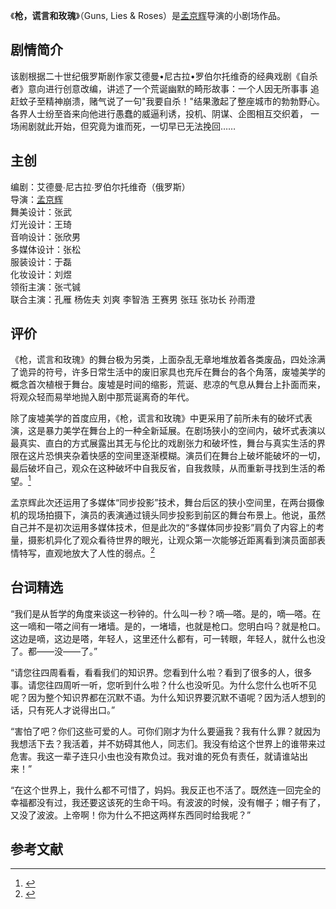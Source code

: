 {{inappropriate tone|time=2014-08-14T06:51:10+00:00}}
{{non-free|time=2014-08-14T06:51:10+00:00}}
{{Infobox play
| name       = 枪，谎言和玫瑰
| director     = [[孟京辉|孟京辉]]
| characters = 波波、玛利亚、亚历山大
| premiere   = {{Start date|2012|06|07}}
| place      = 蜂巢剧场
| orig_lang  = 中文
| genre      = [[喜剧|喜剧]]、[[先锋剧|先锋剧]]
}}

《'''枪，谎言和玫瑰'''》（Guns, Lies & Roses）是[[孟京辉|孟京辉]]导演的小剧场作品。

==剧情简介==
该剧根据二十世纪俄罗斯剧作家艾德曼•尼古拉•罗伯尔托维奇的经典戏剧《自杀者》意向进行创意改编，讲述了一个荒诞幽默的畸形故事：一个人因无所事事 追赶蚊子至精神崩溃，赌气说了一句"我要自杀！"结果激起了整座城市的勃勃野心。各界人士纷至沓来向他进行愚蠢的威逼利诱，投机、阴谋、企图相互交织着， 一场闹剧就此开始，但究竟为谁而死，一切早已无法挽回……

== 主创 ==
编剧：艾德曼∙尼古拉∙罗伯尔托维奇（俄罗斯）<br/ >
导演：[[孟京辉|孟京辉]]<br />
舞美设计：张武<br />
灯光设计：王琦<br />
音响设计：张欣男<br/ >
多媒体设计：张松<br/ >
服装设计：于磊<br/ >
化妆设计：刘煜<br/ >
领衔主演：张弌铖<br />
联合主演：孔雁 杨佐夫 刘爽 李智浩 王赛男 张珏 张功长 孙雨澄<br />

==评价==
《枪，谎言和玫瑰》的舞台极为另类，上面杂乱无章地堆放着各类废品，四处涂满了诡异的符号，许多日常生活中的废旧家具也充斥在舞台的各个角落，废墟美学的概念首次植根于舞台。废墟是时间的缩影，荒诞、悲凉的气息从舞台上扑面而来，将观众轻而易举地抛入剧中那荒诞离奇的年代。

除了废墟美学的首度应用，《枪，谎言和玫瑰》中更采用了前所未有的破坏式表演，这是暴力美学在舞台上的一种全新延展。在剧场狭小的空间内，破坏式表演以最真实、直白的方式展露出其无与伦比的戏剧张力和破坏性，舞台与真实生活的界限在这片恐惧夹杂着快感的空间里逐渐模糊。演员们在舞台上破坏能破坏的一切，最后破坏自己，观众在这种破坏中自我反省，自我救赎，从而重新寻找到生活的希望。<ref>{{cite news|author=徐程|title=暴力下的废墟，《枪，谎言和玫瑰》首度登陆上海滩|url=http://enjoy.eastday.com/e/20140703/u1a8193893.html|date=2014-07-03|work=[[东方网|东方网]]|accessdate=2014-08-14|archive-url=https://web.archive.org/web/20140814083916/http://enjoy.eastday.com/e/20140703/u1a8193893.html|archive-date=2014-08-14|dead-url=yes}}</ref>

孟京辉此次还运用了多媒体“同步投影”技术，舞台后区的狭小空间里，在两台摄像机的现场拍摄下，演员的表演通过镜头同步投影到前区的舞台布景上。他说，虽然自己并不是初次运用多媒体技术，但是此次的“多媒体同步投影”肩负了内容上的考量，摄影机异化了观众看待世界的眼光，让观众第一次能够近距离看到演员面部表情特写，直观地放大了人性的弱点。<ref>{{cite news|author=新华|title=孟京辉新剧 《枪，谎言和玫瑰》|url=http://wb.sznews.com/html/2012-06/09/content_2078348.htm|date=2012-06-09|work=[[深圳晚报|深圳晚报]]|accessdate=2014-08-14|deadurl=yes|archiveurl=https://web.archive.org/web/20140814103919/http://wb.sznews.com/html/2012-06/09/content_2078348.htm|archivedate=2014年8月14日|df=}}</ref>


==台词精选==
“我们是从哲学的角度来谈这一秒钟的。什么叫一秒？嘀—嗒。是的，嘀—嗒。在这一嘀和一嗒之间有一堵墙。是的，一堵墙，也就是枪口。您明白吗？就是枪口。这边是嘀，这边是嗒，年轻人，这里还什么都有，可一转眼，年轻人，就什么也没了。都——没——了。”

“请您往四周看看，看看我们的知识界。您看到什么啦？看到了很多的人，很多事。请您往四周听一听，您听到什么啦？什么也没听见。为什么您什么也听不见呢？因为整个知识界都在沉默不语。为什么知识界要沉默不语呢？因为活人想到的话，只有死人才说得出口。”

“害怕了吧？你们这些可爱的人。可你们刚才为什么要逼我？我有什么罪？就因为我想活下去？我活着，并不妨碍其他人，同志们。我没有给这个世界上的谁带来过危害。我这一辈子连只小虫也没有欺负过。我对谁的死负有责任，就请谁站出来！”

“在这个世界上，我什么都不可惜了，妈妈。我反正也不活了。既然连一回完全的幸福都没有过，我还要这该死的生命干吗。有波波的时候，没有帽子；帽子有了，又没了波波。上帝啊！你为什么不把这两样东西同时给我呢？”

==参考文献==